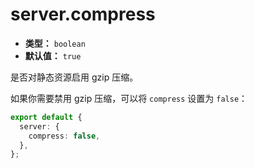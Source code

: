 # server.compress

- **类型：** `boolean`
- **默认值：** `true`

是否对静态资源启用 gzip 压缩。

如果你需要禁用 gzip 压缩，可以将 `compress` 设置为 `false`：

```ts
export default {
  server: {
    compress: false,
  },
};
```
